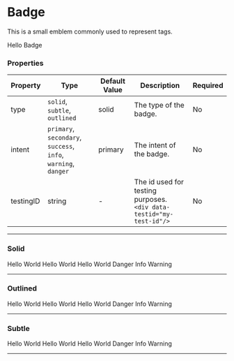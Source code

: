 

<Meta title="Components/Badge" component={Badge}/>



# Badge

This is a small emblem commonly used to represent tags.

<Canvas>
    <Badge type="solid" intent="primary">Hello Badge</Badge>
</Canvas>

### Properties

|Property|Type|Default Value|Description|Required|
|---|---|---|---|---|
|type|`solid`, `subtle`, `outlined` |solid | The type of the badge.|No|
|intent|`primary`, `secondary`, `success`, <br/>`info`, `warning`, `danger`|primary | The intent of the badge.|No|
|testingID| string | - | The id used for testing purposes.<br/>`<div data-testid="my-test-id"/>` |No|

---

### Solid

<Canvas>
    <Badge type="solid" intent="primary">Hello World</Badge>
    <Badge type="solid" intent="secondary">Hello World</Badge>
    <Badge type="solid" intent="success">Hello World</Badge>
    <Badge type="solid" intent="danger">Danger</Badge>
    <Badge type="solid" intent="info">Info</Badge>
    <Badge type="solid" intent="warning">Warning</Badge>
</Canvas>

---

### Outlined

<Canvas>
    <Badge type="outlined" intent="primary">Hello World</Badge>
    <Badge type="outlined" intent="secondary">Hello World</Badge>
    <Badge type="outlined" intent="success">Hello World</Badge>
    <Badge type="outlined" intent="danger">Danger</Badge>
    <Badge type="outlined" intent="info">Info</Badge>
    <Badge type="outlined" intent="warning">Warning</Badge>
</Canvas>

---

### Subtle

<Canvas>
    <Badge type="subtle" intent="primary">Hello World</Badge>
    <Badge type="subtle" intent="secondary" type="outlined">Hello World</Badge>
    <Badge type="subtle" intent="success" type="subtle">Hello World</Badge>
    <Badge type="subtle" intent="danger">Danger</Badge>
    <Badge type="subtle" intent="info">Info</Badge>
    <Badge type="subtle" intent="warning">Warning</Badge>
</Canvas>

---
